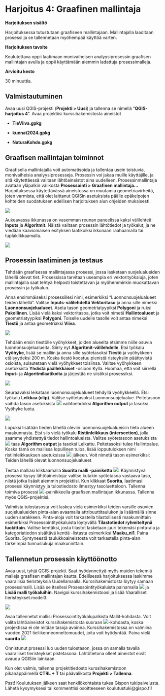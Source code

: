 # Harjoitus 4: Graafinen mallintaja

**Harjoituksen sisältö**

Harjoituksessa tutustutaan graafiseen mallintajaan. Mallintajalla laaditaan prosessi ja se tallennetaan myöhempää käyttöä varten.

**Harjoituksen tavoite**

Koulutettava oppii laatimaan monivaiheisen analyysiprosessin graafisen mallintajan avulla ja oppii käyttämään aiemmin ladattuja prosessimalleja.

**Arvioitu kesto**

30 minuuttia.

## Valmistautuminen

Avaa uusi QGIS-projekti (**Projekti \> Uusi**) ja tallenna se nimellä "**QGIS-harjoitus 4**". Avaa projektiisi kurssihakemistosta aineistot 

-   **TieViiva.gpkg**

-   **kunnat2024.gpkg**

-   **NaturaKohde.gpkg**



## Graafisen mallintajan toiminnot

Graafisella mallintajalla voit automatisoida ja tallentaa usein toistuvia, monivaiheisia analyysiprosesseja. Prosessin voi jakaa muille käyttäjille, ja sitä käytettäessä valitaan lähtöaineistot aina uudelleen. Prosessinmallintaja avataan yläpalkin valikosta **Prosessointi \> Graafinen mallintaja...** 
Harjoituksessa käytettävässä aineistossa on muutamia geometriavirheitä, joten varmista, että olet laittanut QGISin asetuksista päälle epäkelpojen kohteiden suodatuksen edellisen harjoituksen alun ohjeiden mukaisesti.

![](img/harjoitus_4/image1.png)

Aukeavassa ikkunassa on vasemman reunan paneelissa kaksi välilehteä: **Inputs** ja **Algoritmit**. Näistä valitaan prosessin lähtötiedot ja työkalut, ja ne viedään kaaviomaisen esityksen laatikoiksi ikkunaan raahaamalla tai tuplaklikkaamalla.

![](img/harjoitus_4/image12.png)

## Prosessin laatiminen ja testaus

Tehdään graafisessa mallintajassa prosessi, jossa lasketaan suojelualueiden lähellä olevat tiet. Prosessissa tarvitaan useampia eri vektorityökaluja, joten mallintajalla saat tehtyä helposti toistettavan ja  myöhemminkin muokattavan prosessin ja työkalun.


Anna ensimmäiseksi prosessillesi nimi, esimerkiksi "Luonnonsuojelualueet teiden lähellä". Valitse **Inputs-välilehdeltä Vektoritaso** ja anna sille nimeksi **Luonnonsuojelualueet**. Aseta tason geometriatyypiksi **Polygoni** ja ruksi **Pakollinen**. Lisää vielä kaksi vektoritasoa, jotka voit nimetä **Hallintoalueet** ja geometriatyypiksi **Polygoni**. Toiselle uudelle tasolle voit antaa nimeksi **Tiestö** ja antaa geometriaksi **Viiva**.

![](img/harjoitus_4/image13.png)

Tehdään ensin tiestölle vyöhykkeet, joiden alueelta etsimme niille osuvia luonnonsuojelualueita. Siirry nyt **Algoritmit-välilehdelle**. Etsi työkalu **Vyöhyke**, lisää se malliin ja anna sille syötetasoksi **Tiestö** ja vyöhykkeen etäisyydeksi 200 m. Koska tiestö koostuu pienistä risteyksiin päättyvistä osioista, sulautetaan vielä vyöhykkeet toisiinsa. Valitse vyöhykkeen asetuksista **Yhdistä päällekkäiset** -osioon Kyllä. Huomaa, että voit siirrellä **Input-** ja **Algoritmilaatikoita** ja järjestää ne siistiksi prosessiksi.

![](img/harjoitus_4/image14.png)

Seuraavaksi leikataan luonnonsuojelualueet tehdyllä vyöhykkeellä. Etsi työkalu **Leikkaa (clip)**. Valitse syötetasoksi Luonnonsuojelualue. Peitetasoon vaihda tason asetuksista ![](img/harjoitus_4/image16.png) vaihtoehdoksi **Algorithm output** ja tasoksi Vyöhyke luotu.

![](img/harjoitus_4/image15.png)

Lopuksi lisätään tieden lähellä oleviin luonnonsuojelualueisiin tieto alueen maakunnasta. Etsi siis vielä työkalu **Ristiinleikkaus (intersection)**, jolla saamme yhdistettyä tiedot hallintoalueista. Valitse syötetasoon asetuksista ![](img/harjoitus_4/image16.png) taas **Algorithm output** ja tasoksi Leikattu. Peitetasoksi tulee Hallintoalue. Koska tämä on mallissa lopullinen tulos, lisää lopputuloksen nimi ristiinleikkauksen asetuksissa ![](img/harjoitus_4/image17.png) jälkeen. Voit nimetä tason esimerkiksi: Teiden lähellä olevat luonnonsuojelualueet.

Testaa malliasi klikkaamalla **Suorita malli -painiketta** ![](img/harjoitus_4/image6.png). Käynnistyvä prosessi kysyy lähtöaineistoja: valitse kutakin syötetasoa vastaava taso, niistä jotka lisäsit aiemmin projektiisi. Kun klikkaat **Suorita**, laatimasi prosessi käynnistyy ja tulostiedosto ilmestyy tasoluetteloon. Tallenna toimiva prosessi ![](img/harjoitus_4/image7.png)-painikkeella graafisen mallintajan ikkunassa. Tallenna myös QGIS-projektisi.

Valmiista tulostasosta voit laskea vielä esimerkiksi teiden varsille osuvien suojelualueiden pinta-alan avaamalla attribuuttitaulukon ja lisäämällä sinne uuden sarakkeen. Pinta-aloja voit tarkastella tilastollisesti maakunnittain esimerkiksi Prosessointityökaluista löytyvällä **Tilastotiedot ryhmiteltynä luokittain**. Valitse kentäksi, josta tilastot lasketaan juuri tekemäsi pinta-ala ja kategoriatiedon sisältävä kenttä -listasta esimerkiksi **Maaku_ni1**. Paina Suorita. Syntyneestä taulukkoaineistosta voit tarkastella pinta-alan tärkeimpiä tunnuslukuja maakunnittain.


## Tallennetun prosessin käyttöönotto

Avaa uusi, tyhjä QGIS-projekti. Saat hyödynnettyä myös muiden tekemiä malleja graafisen mallintajan kautta. Edellisessä harjoituksessa laskimme vaarallisia tieristeyksiä Uudellamaalla. Kurssihakemistosta löytyy samaan prosessimalli. Lisää se itsellesi Prosessointityökaluista painamalla ![](img/harjoitus_4/image16.png) ja **Lisää malli työkaluihin**. Navigoi kurssihakemistoosi ja lisää Vaaralliset tieristeykset.model3.

![](img/harjoitus_4/image8.png)

Avaa tallennetut mallisi Prosessointityökalupalkista Mallit-kohdasta. Voit valita lähtöaineistot kurssihakemistosta suoraan  ![](img/harjoitus_4/image10.png)-kohdasta, koska projektissa ei ole mitään tasoja avoinna. Kurssihakemistossa on valmiina vuoden 2021 tieliikenneonnettomuudet, joita voit hyödyntää. Paina vielä **suorita** ![](img/harjoitus_4/image6.png)

Onnistunut prosessi luo uuden tulostason, jossa on samalla tavalla vaaralliset tieristeykset pistetasona. Lähtötietona olleet aineistot eivät avaudu QGISiin lainkaan. 

Kun olet valmis, tallenna projektitiedosto kurssihakemistoon pikanäppäimellä **CTRL + T** tai päävalikosta **Projekti \> Tallenna**.

::: hint-box
Psst! Koulutuksen jälkeen saat henkilökohtaista tukea Gispon tukipalvelusta. Lähetä kysymyksesi tai kommenttisi osoitteeseen koulutustuki\@gispo.fi!
:::
